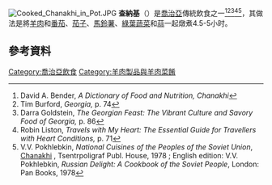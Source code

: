 {{expand|time=2015-12-14T09:59:08+00:00}}
[[File:Cooked_Chanakhi_in_Pot.JPG|thumb]]
'''查納基'''（{{lang-ka|ჩანახი}}）是[[喬治亞|喬治亞]]傳統飲食之一<ref>David A. Bender, ''A Dictionary of Food and Nutrition,'' ''Chanakhi''</ref><ref>Tim Burford, ''Georgia,'' p. 74</ref><ref>Darra Goldstein, ''The Georgian Feast: The Vibrant Culture and Savory Food of Georgia,''  p. 86</ref><ref>Robin Liston, ''Travels with My Heart: The Essential Guide for Travellers with Heart Conditions,'' p. 71</ref><ref>V.V. Pokhlebkin, ''National Cuisines of the Peoples of the Soviet Union'', [http://www.erlib.com/Вильям_Похлёбкин/Национальные_кухни_наших_народов/17/ Chanakhi] {{Wayback|url=http://www.erlib.com/%D0%92%D0%B8%D0%BB%D1%8C%D1%8F%D0%BC_%D0%9F%D0%BE%D1%85%D0%BB%D1%91%D0%B1%D0%BA%D0%B8%D0%BD/%D0%9D%D0%B0%D1%86%D0%B8%D0%BE%D0%BD%D0%B0%D0%BB%D1%8C%D0%BD%D1%8B%D0%B5_%D0%BA%D1%83%D1%85%D0%BD%D0%B8_%D0%BD%D0%B0%D1%88%D0%B8%D1%85_%D0%BD%D0%B0%D1%80%D0%BE%D0%B4%D0%BE%D0%B2/17/ |date=20191027134426 }}, Tsentrpoligraf Publ. House, 1978 {{language icon|ru}}; English edition: V.V. Pokhlebkin, ''Russian Delight: A Cookbook of the Soviet People'', London: Pan Books, 1978</ref>，其做法是將[[羊肉|羊肉]]和[[番茄|番茄]]、[[茄子|茄子]]、[[馬鈴薯|馬鈴薯]]、[[綠葉蔬菜|綠葉蔬菜]]和[[蒜|蒜]]一起燉煮4.5-5小时。

==參考資料==
{{reflist}}
[[Category:喬治亞飲食|Category:喬治亞飲食]]
[[Category:羊肉製品與羊肉菜餚|Category:羊肉製品與羊肉菜餚]]